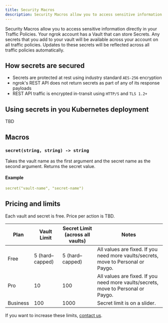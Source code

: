 ```yaml
---
title: Security Macros
description: Security Macros allow you to access sensitive information directly in your Traffic Policies. 
---
```


Security Macros allow you to access sensitive information directly in your Traffic Policies. Your ngrok account has a Vault that can store Secrets. Any secrets that you add to your vault will be available across your account on all traffic policies. Updates to these secrets will be reflected across all traffic policies automatically.

## How secrets are secured

- Secrets are protected at rest using industry standard `AES-256` encryption
- ngrok's REST API does not return secrets as part of any of its response payloads
- REST API traffic is encrypted in-transit using `HTTP/S` and `TLS 1.2+`

## Using secrets in you Kubernetes deployment

TBD

## Macros

### `secret(string, string) -> string`

Takes the vault name as the first argument and the secret name as the second argument. Returns the secret value. 

#### Example

```yaml
secret("vault-name", "secret-name")
```

## Pricing and limits

Each vault and secret is free. Price per action is TBD.

| Plan     | Vault Limit     | Secret Limit (across all vaults) | Notes                                                                             |
| -------- | --------------- | -------------------------------- | --------------------------------------------------------------------------------- |
| Free     | 5 (hard–capped) | 5 (hard–capped)                  | All values are fixed. If you need more vaults/secrets, move to Personal or Paygo. |
| Pro      | 10              | 100                              | All values are fixed. If you need more vaults/secrets, move to Personal or Paygo. |
| Business | 100             | 1000                             | Secret limit is on a slider.                                                      |

If you want to increase these limits, [contact us](mailto:support@ngrok.com).
